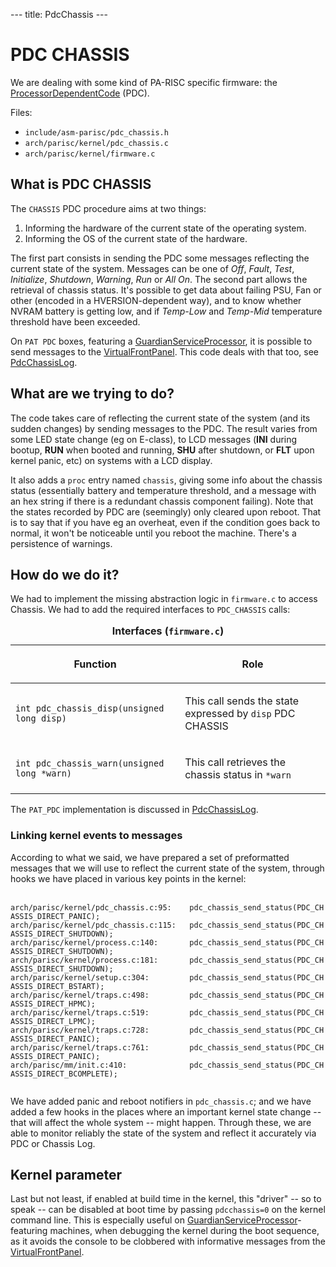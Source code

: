 ---
title: PdcChassis
---

= PDC CHASSIS =

We are dealing with some kind of PA-RISC specific firmware: the [[ProcessorDependentCode]] (PDC).

Files:
* <tt>include/asm-parisc/pdc_chassis.h</tt>
* <tt>arch/parisc/kernel/pdc_chassis.c</tt>
* <tt>arch/parisc/kernel/firmware.c</tt>

== What is PDC CHASSIS ==

The <tt>CHASSIS</tt> PDC procedure aims at two things:

# Informing the hardware of the current state of the operating system.
# Informing the OS of the current state of the hardware.

The first part consists in sending the PDC some messages reflecting the current state of the system. Messages can be one of ''Off'', ''Fault'', ''Test'', ''Initialize'', ''Shutdown'', ''Warning'', ''Run'' or ''All On''. The second part allows the retrieval of chassis status. It's possible to get data about failing PSU, Fan or other (encoded in a HVERSION-dependent way), and to know whether NVRAM battery is getting low, and if ''Temp-Low'' and ''Temp-Mid'' temperature threshold have been exceeded.

On <tt>PAT PDC</tt> boxes, featuring a [[GuardianServiceProcessor]], it is possible to send messages to the [[VirtualFrontPanel]]. This code deals with that too, see [[PdcChassisLog]].

== What are we trying to do? ==

The code takes care of reflecting the current state of the system (and its sudden changes) by sending messages to the PDC. The result varies from some LED state change (eg on E-class), to LCD messages ('''INI''' during bootup, '''RUN''' when booted and running, '''SHU''' after shutdown, or '''FLT''' upon kernel panic, etc) on systems with a LCD display.

It also adds a <tt>proc</tt> entry named <tt>chassis</tt>, giving some info about the chassis status (essentially battery and temperature threshold, and a message with an hex string if there is a redundant chassis component failing). Note that the states recorded by PDC are (seemingly) only cleared upon reboot. That is to say that if you have eg an overheat, even if the condition goes back to normal, it won't be noticeable until you reboot the machine. There's a persistence of warnings.

== How do we do it? ==

We had to implement the missing abstraction logic in <tt>firmware.c</tt> to access Chassis. We had to add the required interfaces to <tt>PDC_CHASSIS</tt> calls:

{| class="wikitable"
|-
|+ '''Interfaces (<tt>firmware.c</tt>)'''
! Function
! Role
|-
| <code>int pdc_chassis_disp(unsigned long disp)</code>
| This call sends the state expressed by <tt>disp</tt> PDC CHASSIS
|-
| <code>int pdc_chassis_warn(unsigned long *warn)</code>
| This call retrieves the chassis status in <tt>*warn</tt>
|}

The <tt>PAT_PDC</tt> implementation is discussed in [[PdcChassisLog]].

=== Linking kernel events to messages ===

According to what we said, we have prepared a set of preformatted messages that we will use to reflect the current state of the system, through hooks we have placed in various key points in the kernel:

 <nowiki>
arch/parisc/kernel/pdc_chassis.c:95:    pdc_chassis_send_status(PDC_CHASSIS_DIRECT_PANIC);
arch/parisc/kernel/pdc_chassis.c:115:   pdc_chassis_send_status(PDC_CHASSIS_DIRECT_SHUTDOWN);
arch/parisc/kernel/process.c:140:       pdc_chassis_send_status(PDC_CHASSIS_DIRECT_SHUTDOWN);
arch/parisc/kernel/process.c:181:       pdc_chassis_send_status(PDC_CHASSIS_DIRECT_SHUTDOWN);
arch/parisc/kernel/setup.c:304:         pdc_chassis_send_status(PDC_CHASSIS_DIRECT_BSTART);
arch/parisc/kernel/traps.c:498:         pdc_chassis_send_status(PDC_CHASSIS_DIRECT_HPMC);
arch/parisc/kernel/traps.c:519:         pdc_chassis_send_status(PDC_CHASSIS_DIRECT_LPMC);
arch/parisc/kernel/traps.c:728:         pdc_chassis_send_status(PDC_CHASSIS_DIRECT_PANIC);
arch/parisc/kernel/traps.c:761:         pdc_chassis_send_status(PDC_CHASSIS_DIRECT_PANIC);
arch/parisc/mm/init.c:410:              pdc_chassis_send_status(PDC_CHASSIS_DIRECT_BCOMPLETE);
 </nowiki>

We have added panic and reboot notifiers in <tt>pdc_chassis.c</tt>; and we have added a few hooks in the places where an important kernel state change -- that will affect the whole system -- might happen. Through these, we are able to monitor reliably the state of the system and reflect it accurately via PDC or Chassis Log.

== Kernel parameter ==

Last but not least, if enabled at build time in the kernel, this "driver" -- so to speak -- can be disabled at boot time by passing <tt>pdcchassis=0</tt> on the kernel command line. This is especially useful on [[GuardianServiceProcessor]]-featuring machines, when debugging the kernel during the boot sequence, as it avoids the console to be clobbered with informative messages from the [[VirtualFrontPanel]].